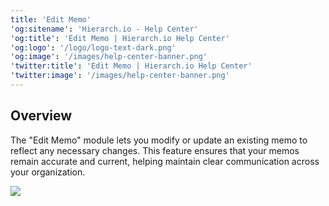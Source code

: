 ```yaml
---
title: 'Edit Memo'
'og:sitename': 'Hierarch.io - Help Center'
'og:title': 'Edit Memo | Hierarch.io Help Center'
'og:logo': '/logo/logo-text-dark.png'
'og:image': '/images/help-center-banner.png'
'twitter:title': 'Edit Memo | Hierarch.io Help Center'
'twitter:image': '/images/help-center-banner.png'
---
```


## Overview

The "Edit Memo" module lets you modify or update an existing memo to reflect any necessary changes. This feature ensures that your memos remain accurate and current, helping maintain clear communication across your organization.



![](/images/workflows/edit_memo001.png)